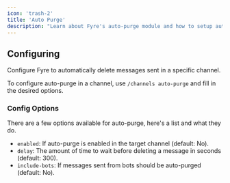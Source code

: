 ```yaml
---
icon: 'trash-2'
title: 'Auto Purge'
description: "Learn about Fyre's auto-purge module and how to setup auto-purging."
---
```


## Configuring
Configure Fyre to automatically delete messages sent in a specific channel.

To configure auto-purge in a channel, use `/channels auto-purge` and fill in the desired options.

### Config Options
There are a few options available for auto-purge, here's a list and what they do.

- `enabled`: If auto-purge is enabled in the target channel (default: No).
- `delay`: The amount of time to wait before deleting a message in seconds (default: 300).
- `include-bots`: If messages sent from bots should be auto-purged (default: No).

